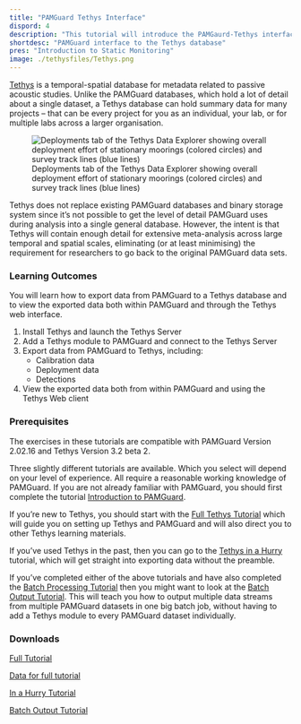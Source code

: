 ```yaml
---
title: "PAMGuard Tethys Interface"
dispord: 4
description: "This tutorial will introduce the PAMGaurd-Tethys interface, show you how to export data from PAMGuard to Tethys, and view the data with the Tethys web client and data explorer"
shortdesc: "PAMGuard interface to the Tethys database"
pres: "Introduction to Static Monitoring"
image: ./tethysfiles/Tethys.png
---
```


[Tethys](https://tethys.sdsu.edu/) is a temporal-spatial database for metadata related to passive acoustic studies. Unlike the PAMGuard databases, which hold a lot of detail about a single dataset, a Tethys database can hold summary data for many projects -- that can be every project for you as an individual, your lab, or for multiple labs across a larger organisation.

![Deployments tab of the Tethys Data Explorer showing overall deployment effort of stationary moorings (colored circles) and survey track lines (blue lines)](./tethysfiles/Tethys.png)

Tethys does not replace existing PAMGuard databases and binary storage system since it's not possible to get the level of detail PAMGuard uses during analysis into a single general database. However, the intent is that Tethys will contain enough detail for extensive meta-analysis across large temporal and spatial scales, eliminating (or at least minimising) the requirement for researchers to go back to the original PAMGuard data sets.

### Learning Outcomes

You will learn how to export data from PAMGuard to a Tethys database and to view the exported data both within PAMGuard and through the Tethys web interface.

1.  Install Tethys and launch the Tethys Server
2.  Add a Tethys module to PAMGuard and connect to the Tethys Server
3.  Export data from PAMGuard to Tethys, including:
    -   Calibration data
    -   Deployment data
    -   Detections
4.  View the exported data both from within PAMGuard and using the Tethys Web client

### Prerequisites

The exercises in these tutorials are compatible with PAMGuard Version 2.02.16 and Tethys Version 3.2 beta 2. 

Three slightly different tutorials are available. Which you select will depend on your level of experience. 
All require a reasonable working knowledge of PAMGuard. If you are not already familiar with PAMGuard, you should first complete the tutorial [Introduction to PAMGuard](staticmonitoring.qmd).

If you're new to Tethys, you should start with the [Full Tethys Tutorial](https://github.com/PAMGuardLearning/pamguard_tethys/releases/download/V1.2/PAMGuard-Tethys-Tutorial_1.2.pdf) which will guide you on setting up Tethys and PAMGuard and will also direct you to other Tethys learning materials.

If you've used Tethys in the past, then you can go to the
[Tethys in a Hurry](https://github.com/PAMGuardLearning/pamguard_tethys/releases/download/V1.2/tethys_in_a_hurry_1.2.pdf) tutorial, which will get straight into exporting data without the preamble. 

If you've completed either of the above tutorials and have also completed the [Batch Processing Tutorial](batchprocessing.qmd)
 then you might want to look at the [Batch Output Tutorial](https://github.com/PAMGuardLearning/pamguard_tethys/releases/download/V1.2/batch_output_to_tethys_1.2.pdf). This will teach you how to output multiple data streams from multiple PAMGuard datasets in one big batch job, without having to add a Tethys module to every PAMGuard dataset individually. 



### Downloads

[Full Tutorial](https://github.com/PAMGuardLearning/pamguard_tethys/releases/download/V1.2/PAMGuard-Tethys-Tutorial_1.2.pdf)

[Data for full tutorial](https://github.com/PAMGuardLearning/pamguard_tethys/releases/download/V1.1/NARWExampleDataset.zip)

[In a Hurry Tutorial](https://github.com/PAMGuardLearning/pamguard_tethys/releases/download/V1.2/tethys_in_a_hurry_1.2.pdf)

[Batch Output Tutorial](https://github.com/PAMGuardLearning/pamguard_tethys/releases/download/V1.2/batch_output_to_tethys_1.2.pdf)
